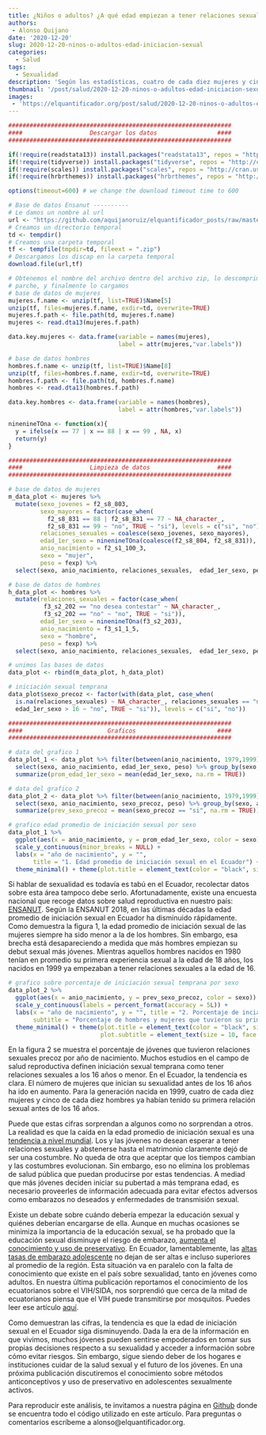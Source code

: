 ```yaml
---
title: ¿Niños o adultos? ¿A qué edad empiezan a tener relaciones sexuales los ecuatorianos?
authors:
 - Alonso Quijano
date: '2020-12-20'
slug: 2020-12-20-ninos-o-adultos-edad-iniciacion-sexual
categories:
  - Salud
tags:
  - Sexualidad
description: 'Según las estadísticas, cuatro de cada diez mujeres y cinco de cada diez hombres tienen su primera relación sexual antes de los 16 años. La edad promedio de iniciación sexual de los hombres ha disminuido de 18 a 16 años de edad en las últimas décadas. La tendencia es que la edad de iniciación sexual en el Ecuador siga disminuyendo.'
thumbnail: '/post/salud/2020-12-20-ninos-o-adultos-edad-iniciacion-sexual.jpg'
images: 
 - 'https://elquantificador.org/post/salud/2020-12-20-ninos-o-adultos-edad-iniciacion-sexual.jpg'
---
```

```r
###############################################################
####                   Descargar los datos                 ####
###############################################################

if(!require(readstata13)) install.packages("readstata13", repos = "http://cran.us.r-project.org")
if(!require(tidyverse)) install.packages("tidyverse", repos = "http://cran.us.r-project.org")
if(!require(scales)) install.packages("scales", repos = "http://cran.us.r-project.org")
if(!require(hrbrthemes)) install.packages("hrbrthemes", repos = "http://cran.us.r-project.org")

options(timeout=600) # we change the download timeout time to 600

# Base de datos Ensanut ----------
# Le damos un nombre al url
url <- "https://github.com/aquijanoruiz/elquantificador_posts/raw/master/databases/salud/BDD_ENSANUT_2018_STATA_.zip"
# Creamos un directorio temporal
td <- tempdir()
# Creamos una carpeta temporal
tf <- tempfile(tmpdir=td, fileext = ".zip")
# Descargamos los discap en la carpeta temporal
download.file(url,tf)

# Obtenemos el nombre del archivo dentro del archivo zip, lo descomprimimos (unzip), obtenemos el nombre del 
# parche, y finalmente lo cargamos
# base de datos de mujeres
mujeres.f.name <- unzip(tf, list=TRUE)$Name[5] 
unzip(tf, files=mujeres.f.name, exdir=td, overwrite=TRUE)
mujeres.f.path <- file.path(td, mujeres.f.name)
mujeres <- read.dta13(mujeres.f.path)

data.key.mujeres <- data.frame(variable = names(mujeres), 
                               label = attr(mujeres,"var.labels"))

# base de datos hombres
hombres.f.name <- unzip(tf, list=TRUE)$Name[8] 
unzip(tf, files=hombres.f.name, exdir=td, overwrite=TRUE)
hombres.f.path <- file.path(td, hombres.f.name)
hombres <- read.dta13(hombres.f.path)

data.key.hombres <- data.frame(variable = names(hombres), 
                               label = attr(hombres,"var.labels"))

ninenineTOna <- function(x){ 
  y = ifelse(x == 77 | x == 88 | x == 99 , NA, x)
  return(y)
}

###############################################################
####                   Limpieza de datos                   ####
###############################################################

# base de datos de mujeres
m_data_plot <- mujeres %>% 
  mutate(sexo_jovenes = f2_s8_803,
         sexo_mayores = factor(case_when(
           f2_s8_831 == 88 | f2_s8_831 == 77 ~ NA_character_,
           f2_s8_831 == 99 ~ "no", TRUE ~ "si"), levels = c("si", "no")),
         relaciones_sexuales = coalesce(sexo_jovenes, sexo_mayores),
         edad_1er_sexo = ninenineTOna(coalesce(f2_s8_804, f2_s8_831)),
         anio_nacimiento = f2_s1_100_3,
         sexo = "mujer",
         peso = fexp) %>%
  select(sexo, anio_nacimiento, relaciones_sexuales,  edad_1er_sexo, peso)

# base de datos de hombres
h_data_plot <- hombres %>% 
  mutate(relaciones_sexuales = factor(case_when(
          f3_s2_202 == "no desea contestar" ~ NA_character_,
          f3_s2_202 == "no" ~ "no", TRUE ~ "si")),
         edad_1er_sexo = ninenineTOna(f3_s2_203),
         anio_nacimiento = f3_s1_1_5,
         sexo = "hombre",
         peso = fexp) %>% 
  select(sexo, anio_nacimiento, relaciones_sexuales,  edad_1er_sexo, peso)

# unimos las bases de datos
data_plot <- rbind(m_data_plot, h_data_plot)

# iniciación sexual temprana
data_plot$sexo_precoz <- factor(with(data_plot, case_when(
  is.na(relaciones_sexuales) ~ NA_character_, relaciones_sexuales == "no" ~ "no", 
  edad_1er_sexo > 16 ~ "no", TRUE ~ "si")), levels = c("si", "no"))

###############################################################
####                        Graficos                       ####
###############################################################

# data del grafico 1
data_plot_1 <- data_plot %>% filter(between(anio_nacimiento, 1979,1999)) %>% 
  select(sexo, anio_nacimiento, edad_1er_sexo, peso) %>% group_by(sexo, anio_nacimiento) %>%
  summarize(prom_edad_1er_sexo = mean(edad_1er_sexo, na.rm = TRUE)) 

# data del grafico 2
data_plot_2 <- data_plot %>% filter(between(anio_nacimiento, 1979,1999)) %>% 
  select(sexo, anio_nacimiento, sexo_precoz, peso) %>% group_by(sexo, anio_nacimiento) %>%
  summarize(prev_sexo_precoz = mean(sexo_precoz == "si", na.rm = TRUE)) 
```

```r
# grafico edad promedio de iniciación sexual por sexo
data_plot_1 %>%
  ggplot(aes(x = anio_nacimiento, y = prom_edad_1er_sexo, color = sexo)) + geom_line() +
  scale_y_continuous(minor_breaks = NULL) + 
  labs(x = "año de nacimiento", y = "", 
       title = "1. Edad promedio de iniciación sexual en el Ecuador") +
  theme_minimal() + theme(plot.title = element_text(color = "black", size = 14, face = "bold.italic"))
```

Si hablar de sexualidad es todavía es tabú en el Ecuador, recolectar datos sobre esta área tampoco debe serlo. Afortunadamente, existe una encuesta nacional que recoge datos sobre salud reproductiva en nuestro país: [ENSANUT](https://www.ecuadorencifras.gob.ec/salud-salud-reproductiva-y-nutricion/). Según la ENSANUT 2018, en las últimas décadas la edad promedio de iniciación sexual en Ecuador ha disminuido rápidamente. Como demuestra la figura 1, la edad promedio de iniciación sexual de las mujeres siempre ha sido menor a la de los hombres. Sin embargo, esa brecha está desapareciendo a medida que más hombres empiezan su debut sexual más jóvenes. Mientras aquellos hombres nacidos en 1980 tenían en promedio su primera experiencia sexual a la edad de 18 años, los nacidos en 1999 ya empezaban a tener relaciones sexuales a la edad de 16. 

```r
# grafico sobre porcentaje de iniciación sexual temprana por sexo
data_plot_2 %>%
  ggplot(aes(x = anio_nacimiento, y = prev_sexo_precoz, color = sexo)) + geom_line() +
  scale_y_continuous(labels = percent_format(accuracy = 5L)) +
  labs(x = "año de nacimiento", y = "", title = "2. Porcentaje de inciación sexual temprana en el Ecuador", 
       subtitle = "Porcentaje de hombres y mujeres que tuvieron su primera relación a los 16 años o antes") +
  theme_minimal() + theme(plot.title = element_text(color = "black", size = 14, face = "bold.italic"),
                          plot.subtitle = element_text(size = 10, face = "italic"))
```

En la figura 2 se muestra el porcentaje de jóvenes que tuvieron relaciones sexuales precoz por año de nacimiento. Muchos estudios en el campo de salud reproductiva definen iniciación sexual temprana como tener relaciones sexuales a los 16 años o menor. En el Ecuador, la tendencia es clara. El número de mujeres que inician su sexualidad antes de los 16 años ha ido en aumento. Para la generación nacida en 1999, cuatro de cada diez mujeres y cinco de cada diez hombres ya habían tenido su primera relación sexual antes de los 16 años. 

Puede que estas cifras sorprendan a algunos como no sorprendan a otros. La realidad es que la caída en la edad promedio de iniciación sexual es una [tendencia a nivel mundial](https://www.ncbi.nlm.nih.gov/pmc/articles/PMC6785975/). Los y las jóvenes no desean esperar a tener relaciones sexuales y abstenerse hasta el matrimonio claramente dejó de ser una costumbre. No queda de otra que aceptar que los tiempos cambian y las costumbres evolucionan. Sin embargo, eso no elimina los problemas de salud pública que puedan producirse por estas tendencias. A mediad que más jóvenes deciden iniciar su pubertad a más temprana edad, es necesario proveerles de información adecuada para evitar efectos adversos como embarazos no deseados y enfermedades de transmisión sexual. 

Existe un debate sobre cuándo debería empezar la educación sexual y quiénes deberían encargarse de ella. Aunque en muchas ocasiones se minimiza la importancia de la educación sexual, se ha probado que la educación sexual disminuye el riesgo de embarazo, [aumenta el conocimiento y uso de preservativo](https://www.sciencedirect.com/science/article/abs/pii/S1054139X04001673). En Ecuador, lamentablemente, las [altas tasas de embarazo adolescente](https://www.unicef.org/lac/informes/acelerar-el-progreso-hacia-la-reducci%C3%B3n-del-embarazo-adolescente-en-am%C3%A9rica-latina-y-el) no dejan de ser altas e incluso superiores al promedio de la región. Esta situación va en paralelo con la falta de conocimiento que existe en el país sobre sexualidad, tanto en jóvenes como adultos. En nuestra última publicación reportamos el conocimiento de los ecuatorianos sobre el VIH/SIDA, nos sorprendió que cerca de la mitad de ecuatorianos piensa que el VIH puede transmitirse por mosquitos. Puedes leer ese artículo [aquí](https://elquantificador.org/post/valores/post/valores/2020-12-06-mitos-sobre-contagio-vih/). 

Como demuestran las cifras, la tendencia es que la edad de iniciación sexual en el Ecuador siga disminuyendo. Dada la era de la información en que vivimos, muchos jóvenes pueden sentirse empoderados en tomar sus propias decisiones respecto a su sexualidad y acceder a información sobre cómo evitar riesgos. Sin embargo, sigue siendo deber de los hogares e instituciones cuidar de la salud sexual y el futuro de los jóvenes. En una próxima publicación discutiremos el conocimiento sobre métodos anticonceptivos y uso de preservativo en adolescentes sexualmente activos.

Para reproducir este análisis, te invitamos a nuestra página en [Github](https://github.com/aquijanoruiz/elquantificador_posts/blob/master/salud/2020-12-20-ninos-o-adultos-edad-iniciacion-sexual/2020-12-20-ninos-o-adultos-edad-iniciacion-sexual.R) donde se encuentra todo el código utilizado en este artículo. Para preguntas o comentarios escríbeme a alonso@elquantificador.org.